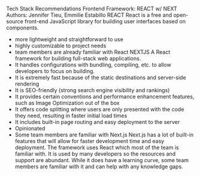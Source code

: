 Tech Stack Recommendations
Frontend Framework: REACT w/ NEXT
Authors: Jennifer Tieu, Emmilie Estabillo
REACT
React is a free and open-source front-end JavaScript library for building user interfaces based
on components.

- more lightweight and straightforward to use
- highly customizable to project needs
- team members are already familiar with React
  NEXTJS
  A React framework for building full-stack web applications.
- It handles configurations with bundling, compiling, etc. to allow developers to focus on
  building.
- It is extremely fast because of the static destinations and server-side rendering
- It is SEO-friendly (strong search engine visibility and rankings)
- It provides certain conventions and performance enhancement features, such as Image
  Optimization out of the box
- It offers code splitting where users are only presented with the code they need, resulting
  in faster initial load times
- It includes built-in page routing and easy deployment to the server
- Opinionated
- Some team members are familiar with Next.js
  Next.js has a lot of built-in features that will allow for faster development time and easy deployment. The
  framework uses React which most of the team is familiar with. It is used by many developers so the
  resources and support are abundant. While it does have a learning curve, some team members are
  familiar with it and can help with any knowledge gaps.
